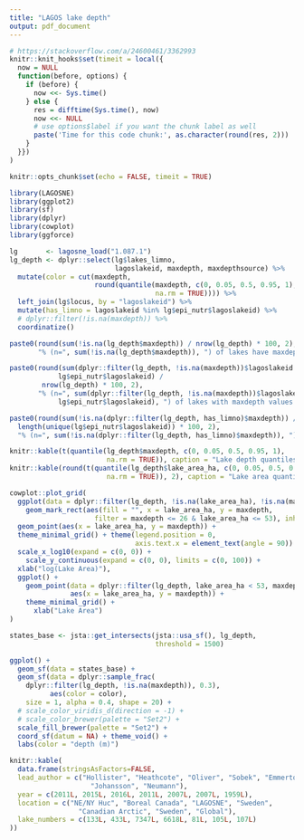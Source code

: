 ```yaml
---
title: "LAGOS lake depth"
output: pdf_document
---
```


```r
# https://stackoverflow.com/a/24600461/3362993
knitr::knit_hooks$set(timeit = local({
  now = NULL
  function(before, options) {
    if (before) {
      now <<- Sys.time()
    } else {
      res = difftime(Sys.time(), now)
      now <<- NULL
      # use options$label if you want the chunk label as well
      paste('Time for this code chunk:', as.character(round(res, 2)))
    }
  }})
)

knitr::opts_chunk$set(echo = FALSE, timeit = TRUE)
```

```r
library(LAGOSNE)
library(ggplot2)
library(sf)
library(dplyr)
library(cowplot)
library(ggforce)

lg       <- lagosne_load("1.087.1")
lg_depth <- dplyr::select(lg$lakes_limno, 
                          lagoslakeid, maxdepth, maxdepthsource) %>% 
  mutate(color = cut(maxdepth, 
                     round(quantile(maxdepth, c(0, 0.05, 0.5, 0.95, 1), 
                                    na.rm = TRUE)))) %>% 
  left_join(lg$locus, by = "lagoslakeid") %>%
  mutate(has_limno = lagoslakeid %in% lg$epi_nutr$lagoslakeid) %>%
  # dplyr::filter(!is.na(maxdepth)) %>%
  coordinatize()
```

```r
paste0(round(sum(!is.na(lg_depth$maxdepth)) / nrow(lg_depth) * 100, 2),
       "% (n=", sum(!is.na(lg_depth$maxdepth)), ") of lakes have maxdepth values.")

paste0(round(sum(dplyr::filter(lg_depth, !is.na(maxdepth))$lagoslakeid %in% 
            lg$epi_nutr$lagoslakeid) / 
        nrow(lg_depth) * 100, 2), 
       "% (n=", sum(dplyr::filter(lg_depth, !is.na(maxdepth))$lagoslakeid %in% 
            lg$epi_nutr$lagoslakeid), ") of lakes with maxdepth values have limno data.")

paste0(round(sum(!is.na(dplyr::filter(lg_depth, has_limno)$maxdepth)) / 
  length(unique(lg$epi_nutr$lagoslakeid)) * 100, 2), 
  "% (n=", sum(!is.na(dplyr::filter(lg_depth, has_limno)$maxdepth)), ") of lakes with limno data have maxdepth values.")
```

```r
knitr::kable(t(quantile(lg_depth$maxdepth, c(0, 0.05, 0.5, 0.95, 1), 
                        na.rm = TRUE)), caption = "Lake depth quantiles")
knitr::kable(round(t(quantile(lg_depth$lake_area_ha, c(0, 0.05, 0.5, 0.95, 1), 
                        na.rm = TRUE)), 2), caption = "Lake area quantiles")

cowplot::plot_grid(
  ggplot(data = dplyr::filter(lg_depth, !is.na(lake_area_ha), !is.na(maxdepth))) + 
    geom_mark_rect(aes(fill = "", x = lake_area_ha, y = maxdepth,
                     filter = maxdepth <= 26 & lake_area_ha <= 53), inherit.aes = FALSE) +
  geom_point(aes(x = lake_area_ha, y = maxdepth)) +
  theme_minimal_grid() + theme(legend.position = 0, 
                               axis.text.x = element_text(angle = 90)) +
  scale_x_log10(expand = c(0, 0)) + 
    scale_y_continuous(expand = c(0, 0), limits = c(0, 100)) +
  xlab("log(Lake Area)"), 
  ggplot() + 
    geom_point(data = dplyr::filter(lg_depth, lake_area_ha < 53, maxdepth < 26), 
               aes(x = lake_area_ha, y = maxdepth)) +
    theme_minimal_grid() + 
      xlab("Lake Area")
)

```

```r
states_base <- jsta::get_intersects(jsta::usa_sf(), lg_depth, 
                                    threshold = 1500)

ggplot() + 
  geom_sf(data = states_base) +
  geom_sf(data = dplyr::sample_frac(
    dplyr::filter(lg_depth, !is.na(maxdepth)), 0.3), 
          aes(color = color), 
    size = 1, alpha = 0.4, shape = 20) +
  # scale_color_viridis_d(direction = -1) +
  # scale_color_brewer(palette = "Set2") +
  scale_fill_brewer(palette = "Set2") +
  coord_sf(datum = NA) + theme_void() +
  labs(color = "depth (m)")
```

```r
knitr::kable(
  data.frame(stringsAsFactors=FALSE,
  lead_author = c("Hollister", "Heathcote", "Oliver", "Sobek", "Emmerton",
                    "Johansson", "Neumann"),
  year = c(2011L, 2015L, 2016L, 2011L, 2007L, 2007L, 1959L),
  location = c("NE/NY Huc", "Boreal Canada", "LAGOSNE", "Sweden",
                 "Canadian Arctic", "Sweden", "Global"),
  lake_numbers = c(133L, 433L, 7347L, 6618L, 81L, 105L, 107L)
))
```
